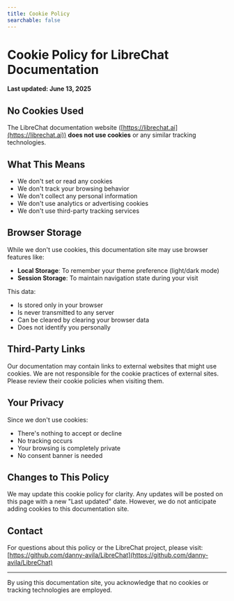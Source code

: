 ```yaml
---
title: Cookie Policy
searchable: false
---
```


# Cookie Policy for LibreChat Documentation

**Last updated: June 13, 2025**

## No Cookies Used

The LibreChat documentation website ([https://librechat.ai](https://librechat.ai)) **does not use cookies** or any similar tracking technologies.

## What This Means

- We don't set or read any cookies
- We don't track your browsing behavior
- We don't collect any personal information
- We don't use analytics or advertising cookies
- We don't use third-party tracking services

## Browser Storage

While we don't use cookies, this documentation site may use browser features like:

- **Local Storage**: To remember your theme preference (light/dark mode)
- **Session Storage**: To maintain navigation state during your visit

This data:

- Is stored only in your browser
- Is never transmitted to any server
- Can be cleared by clearing your browser data
- Does not identify you personally

## Third-Party Links

Our documentation may contain links to external websites that might use cookies. We are not responsible for the cookie practices of external sites. Please review their cookie policies when visiting them.

## Your Privacy

Since we don't use cookies:

- There's nothing to accept or decline
- No tracking occurs
- Your browsing is completely private
- No consent banner is needed

## Changes to This Policy

We may update this cookie policy for clarity. Any updates will be posted on this page with a new "Last updated" date. However, we do not anticipate adding cookies to this documentation site.

## Contact

For questions about this policy or the LibreChat project, please visit:
[https://github.com/danny-avila/LibreChat](https://github.com/danny-avila/LibreChat)

---

By using this documentation site, you acknowledge that no cookies or tracking technologies are employed.
